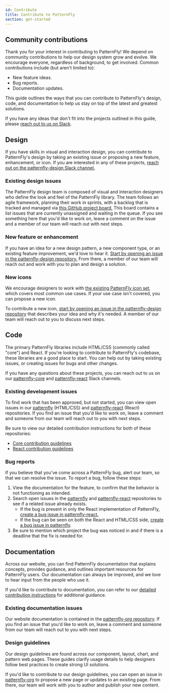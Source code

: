 ```yaml
---
id: Contribute
title: Contribute to PatternFly
section: get-started
---
```


## Community contributions 

Thank you for your interest in contributing to PatternFly! We depend on community contributions to help our design system grow and evolve. We encourage everyone, regardless of background, to get involved. Common contributions include (but aren't limited to): 
- New feature ideas. 
- Bug reports.
- Documentation updates.

This guide outlines the ways that you can contribute to PatternFly's design, code, and documentation to help us stay on top of the latest and greatest solutions.

If you have any ideas that don't fit into the projects outlined in this guide, please [reach out to us on Slack](https://patternfly.slack.com/archives/C293LQ36J).

## Design

If you have skills in visual and interaction design, you can contribute to PatternFly's design by taking an existing issue or proposing a new feature, enhancement, or icon. If you are interested in any of these projects, [reach out on the patternfly-design Slack channel.](http://join.slack.com/t/patternfly/shared_invite/zt-1npmqswgk-bF2R1E2rglV8jz5DNTezMQ)

### Existing design issues 

The PatternFly design team is composed of visual and interaction designers who define the look and feel of the PatternFly library. The team follows an agile framework, planning their work in sprints, with a backlog that is tracked and managed via [this GitHub project board.](https://github.com/orgs/patternfly/projects/7/views/30) This board contains a list issues that are currently unassigned and waiting in the queue. If you see something here that you'd like to work on, leave a comment on the issue and a member of our team will reach out with next steps.

### New feature or enhancement
If you have an idea for a new design pattern, a new component type, or an existing feature improvement, we'd love to hear it. [Start by opening an issue in the patternfly-design repository.](https://github.com/patternfly/patternfly-design/issues) From there, a member of our team will reach out and work with you to plan and design a solution.

### New icons
We encourage designers to work with [the existing PatternFly icon set](/design-foundations/icons), which covers most common use cases. If your use case isn't covered, you can propose a new icon.

To contribute a new icon, [start by opening an issue in the patternfly-design repository](https://github.com/patternfly/patternfly-design/issues) that describes your idea and why it's needed. A member of our team will reach out to you to discuss next steps.

## Code

The primary PatternFly libraries include HTML/CSS (commonly called "core") and React. If you're looking to contribute to PatternFly's codebase, these libraries are a good place to start. You can help out by taking existing issues, or creating issues for bugs and other changes. 

If you have any questions about these projects, you can reach out to us on our [patternfly-core](https://patternfly.slack.com/archives/C9Q224EFL) and [patternfly-react](https://patternfly.slack.com/archives/C4FM977N0) Slack channels.

### Existing development issues 

To find work that has been approved, but not started, you can view open issues in our [patternfly](https://github.com/patternfly/patternfly/issues) (HTML/CSS) and [patternfly-react](https://github.com/patternfly/patternfly-react/issues) (React) repositories. If you find an issue that you'd like to work on, leave a comment and someone from our team will reach out to you with next steps. 

Be sure to view our detailed contribution instructions for both of these repositories:
- [Core contribution guidelines](https://github.com/patternfly/patternfly#guidelines-for-css-development)
- [React contribution guidelines](https://github.com/patternfly/patternfly-react/blob/main/CONTRIBUTING.md#contribution-process)

### Bug reports

If you believe that you've come across a PatternFly bug, alert our team, so that we can resolve the issue. To report a bug, follow these steps:

1. View the documentation for the feature, to confirm that the behavior is not functioning as intended. 
1. Search open issues in the [patternfly](https://github.com/patternfly/patternfly/issues) and [patternfly-react](https://github.com/patternfly/patternfly-react/issues) repositories to see if a related issue already exists.
    - If the bug is present in only the React implementation of PatternFly, [create a bug issue in patternfly-react.](https://github.com/patternfly/patternfly-react/issues)
    - If the bug can be seen on both the React and HTML/CSS side, [create a bug issue in patternfly](https://github.com/patternfly/patternfly/issues).
1. Be sure to mention which project the bug was noticed in and if there is a deadline that the fix is needed for.

## Documentation 

Across our website, you can find PatternFly documentation that explains concepts, provides guidance, and outlines important resources for PatternFly users. Our documentation can always be improved, and we love to hear input from the people who use it.

If you'd like to contribute to documentation, you can refer to our [detailed contribution instructions](https://github.com/patternfly/patternfly-org/wiki/Contributing-to-patternfly-org-for-designers) for additional guidance.

### Existing documentation issues

Our website documentation is contained in the [patternfly-org repository](https://github.com/patternfly/patternfly-org). If you find an issue that you'd like to work on, leave a comment and someone from our team will reach out to you with next steps. 

### Design guidelines
Our design guidelines are found across our component, layout, chart, and pattern web pages. These guides clarify usage details to help designers follow best practices to create strong UI solutions.

If you'd like to contribute to our design guidelines, you can open an issue in [patternfly-org](https://github.com/patternfly/patternfly-org) to propose a new page or updates to an existing page. From there, our team will work with you to author and publish your new content. 